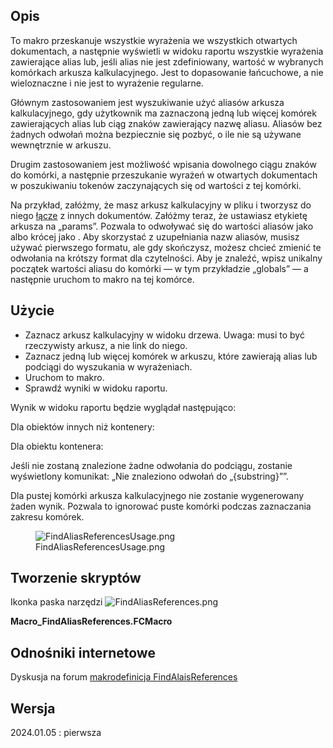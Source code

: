 <languages/>

{{Macro/pl
|Name=FindAliasReferences
|Description= To makro przeskanuje wszystkie wyrażenia we wszystkich otwartych dokumentach, a następnie wyświetli w widoku raportu wszystkie wyrażenia zawierające alias lub — jeśli alias nie jest zdefiniowany — wartość z zaznaczonej komórki (komórek) arkusza kalkulacyjnego.
|Author=RoyW
|Download=[https://wiki.freecad.org/images/b/bd/FindAliasReferences.png?20240117201630 ToolBar Icon]
|Version=2024.04.09
|Date=2024-04-09
|FCVersion=0.22
}}

<span id="Description"></span>
==Opis==

To makro przeskanuje wszystkie wyrażenia we wszystkich otwartych dokumentach, a następnie wyświetli w widoku raportu wszystkie wyrażenia zawierające alias lub, jeśli alias nie jest zdefiniowany, wartość w wybranych komórkach arkusza kalkulacyjnego. Jest to dopasowanie łańcuchowe, a nie wieloznaczne i nie jest to wyrażenie regularne.

Głównym zastosowaniem jest wyszukiwanie użyć aliasów arkusza kalkulacyjnego, gdy użytkownik ma zaznaczoną jedną lub więcej komórek zawierających alias lub ciąg znaków zawierający nazwę aliasu. Aliasów bez żadnych odwołań można bezpiecznie się pozbyć, o ile nie są używane wewnętrznie w arkuszu.

Drugim zastosowaniem jest możliwość wpisania dowolnego ciągu znaków do komórki, a następnie przeszukanie wyrażeń w otwartych dokumentach w poszukiwaniu tokenów zaczynających się od wartości z tej komórki.

Na przykład, załóżmy, że masz arkusz kalkulacyjny w pliku {{FileName|globals.FCStd}} i tworzysz do niego [[Std_LinkMake/pl|łącze]] z innych dokumentów. Załóżmy teraz, że ustawiasz etykietę arkusza na „params”. Pozwala to odwoływać się do wartości aliasów jako {{Incode|globals#<<params>>.aliasName}} albo krócej jako {{Incode|<<params>>.aliasName}}. Aby skorzystać z uzupełniania nazw aliasów, musisz używać pierwszego formatu, ale gdy skończysz, możesz chcieć zmienić te odwołania na krótszy format dla czytelności. Aby je znaleźć, wpisz unikalny początek wartości aliasu do komórki — w tym przykładzie „globals” — a następnie uruchom to makro na tej komórce.

<span id="Usage"></span>
==Użycie==

* Zaznacz arkusz kalkulacyjny w widoku drzewa. Uwaga: musi to być rzeczywisty arkusz, a nie link do niego.
* Zaznacz jedną lub więcej komórek w arkuszu, które zawierają alias lub podciągi do wyszukania w wyrażeniach.
* Uruchom to makro.
* Sprawdź wyniki w widoku raportu.

Wynik w widoku raportu będzie wyglądał następująco:

Dla obiektów innych niż kontenery:

{{Code|lang=text|code=
document_name => object_label (object_name)
alias_name = expression
alias_name = expression
...
}}

Dla obiektu kontenera:

{{Code|lang=text|code=
document_name => container_label (container_name) => object_label (object_name)
alias_name = expression
...
}}

Jeśli nie zostaną znalezione żadne odwołania do podciągu, zostanie wyświetlony komunikat: „Nie znaleziono odwołań do „{substring}””.

Dla pustej komórki arkusza kalkulacyjnego nie zostanie wygenerowany żaden wynik. Pozwala to ignorować puste komórki podczas zaznaczania zakresu komórek.

[[Image:FindAliasReferencesUsage.png]]

{{Caption|FindAliasReferences - zrzut ekranu}}

<span id="Script"></span>
==Tworzenie skryptów==

Ikonka paska narzędzi [[Image:FindAliasReferences.png]]

'''Macro_FindAliasReferences.FCMacro'''

{{MacroCode|code=
from typing import Generator

import FreeCAD
import re
from PySide import QtGui


"""
This macro will scan all the expressions in all the open documents then output, to the Report View, all 
expressions that contain the alias or if the alias is not defined then the value in the spreadsheet 
selected cell(s).  This is a string match, not a wildcard match and not a regular expression.

The primary use case is to locate usages of spreadsheet aliases where the user has one or more cells selected
that contain either the alias or a string containing the alias name.  Aliases without any references may 
safely be removed if they are not used internally in the spreadsheet.

The secondary use case is for the user to put an arbitrary string in a cell then search the open document's
expressions for tokens that start with the cell's value.

For example, say you have your spreadsheet in the globals.FCStd file and you link to the spreadsheet from
other documents.  Now say you set your spreadsheet label to "params".  This allows you to reference alias
values as either "globals#<<params>>.aliasName" or shorter as "<<params>>.aliasName".  To use alias name
completion you must use the former, but when done you want to change these alias references to the latter
format for brevity.  To find them, enter the unique start of the alias value in a cell, "globals" in this
example, then run this macro on the cell.

This macro reuses the spreadsheet handling code from EasyAlias macro by TheMarkster and rosta:
ref: "https://wiki.freecad.org/Macro_EasyAlias"

Usage:

* Select the spreadsheet in the tree view.  Note, must be the actual spreadsheet and not a link to the spreadsheet.
* Select one or more cells in the spreadsheet that contain the alias or substrings to find in expressions.
* Run this macro.
* Examine output in the Report View.

The output in the Report View will look like this:

For non-container objects:

  document_name => object_label (object_name)
  alias_name = expression
  alias_name = expression
  ...

For a container object:

  document_name => container_label (container_name) => object_label (object_name)
  alias_name = expression
  ...

If no references are found for a substring, then "No references to "{substring}" found" will be displayed.

For an empty spreadsheet cell no output will be generated.  This allows ignoring blank cells when a range 
of cells is selected.

Tested on: 

OS: Ubuntu 23.10 (KDE/plasmawayland)
Word size of FreeCAD: 64-bit
Version: 0.22.0dev.35485 (Git) AppImage
Build type: Release
Branch: main
Hash: a662fbb2ff267fb8dd56fcc3d1ec55a5968b7f5a
Python 3.10.13, Qt 5.15.8, Coin 4.0.2, Vtk 9.2.6, OCC 7.6.3
Locale: English/United States (en_US)
Installed mods: 
  * CurvedShapes 1.0.4
  * Assembly4 0.12.5
  * A2plus 0.4.60h
  * fasteners 0.4.58
  * lattice2 1.0.0
  * Curves 0.6.12


__title__ = "FindAliasReferences"
__author__ = "RoyW"
__date__ = "2024.04.09" #year.month.date
__version__ = __date__
__comment__ = "Find references to spreadsheet aliases in open documents"
__url__ = "https://wiki.freecad.org/Macro_FindAliasReferences"
__Wiki__ = "https://wiki.freecad.org/Macro_FindAliasReferences"
__License__ = "MIT"

"""

CELL_ADDR_RE = re.compile(r"([A-Za-z]+)([1-9]\d*)")
CUSTOM_ALIAS_RE = re.compile(r".*\((.*)\)")
MAGIC_NUMBER = 64
REPLACEMENTS = {
    " ": "_",
    ".": "_",
    "ä": "ae",
    "ö": "oe",
    "ü": "ue",
    "Ä": "Ae",
    "Ö": "Oe",
    "Ü": "Ue",
    "ß": "ss",
    "'": ""
}


def get_spreadsheets():
    """
    Returns a set of selected spreadsheets in the active document or None if none is selected.
    :returns: a set of selected spreadsheets in the active document or None if none is selected
    :rtype: set
    """

    spreadsheets = set()
    for selectedObject in Gui.Selection.getSelection():
        if selectedObject.TypeId == 'Spreadsheet::Sheet':
            spreadsheets.add(selectedObject)
        elif selectedObject.TypeId == "App::Link":
            linkedObject = selectedObject.LinkedObject
            if linkedObject.TypeId == 'Spreadsheet::Sheet':
                spreadsheets.add(linkedObject)
    return spreadsheets


# The original implementation of a1_to_rowcol and rowcol_to_a1 can be found here:
# https://github.com/burnash/gspread/blob/master/gspread/utils.py


def a1_to_rowcol(label: str):
    """Translates a cell's address in A1 notation to a tuple of integers.
    :param str label: A cell label in A1 notation, e.g. 'B1'. Letter case is ignored.
    :returns: a tuple containing `row` and `column` numbers. Both indexed from 1 (one).
    :rtype: tuple
    Example:
    >>> a1_to_rowcol('A1')
    (1, 1)
    """

    match = CELL_ADDR_RE.match(label)

    row = int(match.group(2))

    column_label = match.group(1).upper()
    column = 0
    for i, c in enumerate(reversed(column_label)):
        column += (ord(c) - MAGIC_NUMBER) * (26 ** i)

    return row, column


def rowcol_to_a1(row: int, column: int):
    """Translates a row and column cell address to A1 notation.
    :param row: The row of the cell to be converted. Rows start at index 1.
    :type row: int, str
    :param column: The column of the cell to be converted. Columns start at index 1.
    :type row: int, str
    :returns: a string containing the cell's coordinates in A1 notation.
    Example:
    >>> rowcol_to_a1(1, 1)
    A1
    """

    row = int(row)

    column = int(column)
    dividend = column
    column_label = ""
    while dividend:
        (dividend, mod) = divmod(dividend, 26)
        if mod == 0:
            mod = 26
            dividend -= 1
        column_label = chr(mod + MAGIC_NUMBER) + column_label

    label = "{}{}".format(column_label, row)

    return label


def text_to_alias(text: str) -> str:
    # support for custom aliases between parentheses
    match = CUSTOM_ALIAS_RE.match(text)
    if match:
        return match.group(1)

    for character in REPLACEMENTS:
        text = text.replace(character, REPLACEMENTS.get(character))
    return text


def _object_description(label: str, name: str) -> str:
    """
    Helper function to format label+name.

    if only label is not None, then return f"{label}"
    if only name is not None, then return f"{name}"
    if both are not None and equal, then return f"{label}"
    if both are not None and not equal, then return f"{label} ({name})"
    if both are None, then return "" (should not happen)

    :param label: object label string.
    :param name: object name string.
    :return: formatted string with label and name.
    """
    if label:
        if name:
            if label != name:
                return f"{label} ({name})"
        return label
    return ""


def _location_string(doc, obj) -> str:
    """
    The location of the object containing expressions may be either just the document for containerless objects
    or the object's container combined with the object itself.

    Containerless output will be:
    "Document.Name"

    Objects inside of containers with the same object label and name will be:
    "Document.Name => Object.Label"

    Objects inside of containers with different object label and name will be:
    "Document.Name => Object.Label (Object.Name)"

    :param doc: document instance.
    :param obj: object instance.
    :return: location string.
    """
    location = f"{doc.Name}"
    try:
        parent = obj.getParent()  # note FreeCAD-RealThunder has removed getParent()
        if parent:
            # location typically contains "DocName => MyContainer (Body001)"
            location = f"{doc.Name} => {_object_description(parent.Label, parent.Name)}"
    except:
        pass
    return location or ""


def _contains_alias(spreadsheet, substring: str, expression: str) -> bool:
    """
    Checks if the expression contains a reference to the spreadsheet's substring.

    The contains rules are:
      if any token of the expression matches:
        *<<{spreadsheet.Label}>>.{substring}
      or
        *<<{spreadsheet.Name}>>.{substring}
      or
        *{spreadsheet.Label}.{substring}
      or
        *{spreadsheet.Name}.{substring}
      or
        {substring}*

    FreeCAD formats alias references with "<<{spreadsheet.Label or spreadsheet.Name}.{alias_name}".
    For object parameters it uses "<<{object.Label or object.Name}>>.{parameter_name}".
    Fully qualified alias references use:
      "{spreadsheet_document.Name}#<<{spreadsheet.Label or spreadsheet.Name}.{alias_name}"
    The last content rule is to allow you to put the {spreadsheet_document.Name} in a cell and search for all
    fully qualified references.

    :param spreadsheet: The selected spreadsheet instance.
    :param substring: The substring (i.e. the alias name) to look for in the expression.
    :param expression:  The expression string to check if it contains the substring.
    :return: True if the expression contains the substring, False otherwise.
    """
    tokens = expression.split()
    pattern1 = f"<<{spreadsheet.Label or spreadsheet.Name}>>.{substring}"
    pattern2 = f"{spreadsheet.Label or spreadsheet.Name}.{substring}"
    for token in tokens:
        if token.endswith(pattern1):
            return True
        if token.endswith(pattern2):
            return True
        if token.startswith(substring):
            return True
    return False


def _finder(substring: str, spreadsheet) -> Generator[str, None, None]:
    """
    Helper that performs the search and returns a list of formatted output lines.

    :param substring: the substring to match in all expressions.
    :yields: the formatted output as a single line string.
    """

    # for each open document
    for doc in App.listDocuments().values():
        # iterate over non-null objects in the current document
        for obj in [o for o in doc.Objects if o]:
            try:
                location = _location_string(doc, obj)
                header = True
                # find the expressions that contain the substring
                for ee in [x for x in obj.ExpressionEngine if _contains_alias(spreadsheet, substring, x[1])]:
                    # just emit the header once for each document object that has expressions that contain
                    # the substring
                    if header:
                        yield ''
                        # typically yields "DocName => MyContainer (Body001) => MySketch (Sketch003)"
                        yield f"{location} => {_object_description(obj.Label, obj.Name)}"
                        header = False
                    # ee typically contains ["Constraints[N]", expression_string]
                    # so typically yields "Constraints[N] = expression_string"
                    yield f"{ee[0]} = {ee[1]}"
            except AttributeError as ex:
                # shouldn't happen...
                print(ex)


def find_alias_references(substring: str, spreadsheet) -> str:
    """
    Search expressions in all the open documents for the given substring.

    :param substring: the substring to match in all expressions.
    :param spreadsheet: the spreadsheet instance.
    :return: formatted multi-line string containing the found references.
    """
    return '\n'.join(_finder(substring, spreadsheet))


def main() -> None:
    """
    For each of the selected cells in the spreadsheet, find and print to the report view all the expressions
    that contain the alias, or if not defined, then the value in the selected cell.

    Note that the spreadsheet must be selected in the tree view.
    :return: None
    """
    spreadsheets = get_spreadsheets()
    if not spreadsheets:
        QtGui.QMessageBox.critical(None, "Error",
                                   "No spreadsheet selected.\nPlease select a spreadsheet in the tree view.")
        return
    for spreadsheet in spreadsheets:
        for selectedCell in spreadsheet.ViewObject.getView().selectedCells():
            # set substring to the cell's alias if present
            # If not then set substring to the cell's value
            substring = spreadsheet.getAlias(selectedCell)
            if not substring:
                contents = spreadsheet.getContents(selectedCell)
                if contents:
                    substring = text_to_alias(contents)
            # ignore blank cells
            if substring:
                # contents typically look like "'String\n" so strip off the leading ' and trailing newline
                substring = substring.lstrip("'").rstrip("\n\r")
                # print the report for the spreadsheet cell to the report view
                report_string = find_alias_references(substring, spreadsheet)
                print(report_string or f"No references to \"{substring}\" found")


main()
}}

<span id="Link"></span>
==Odnośniki internetowe==

Dyskusja na forum [https://forum.freecad.org/viewtopic.php?t=84197 makrodefinicja FindAlaisReferences]

<span id="Version"></span>
==Wersja==

2024.01.05 : pierwsza